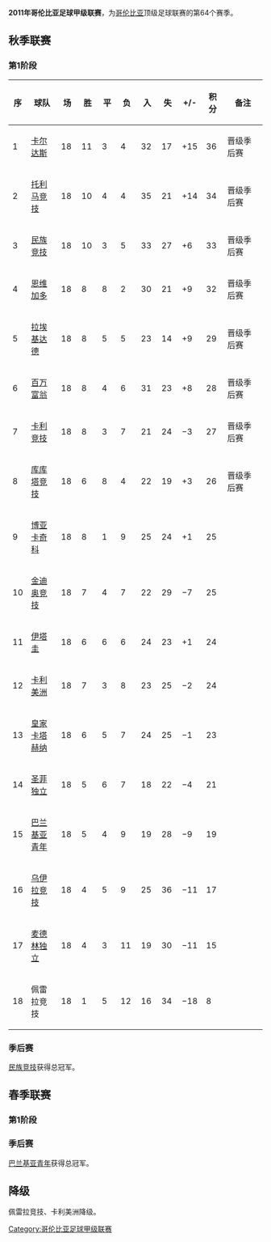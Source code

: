 '''2011年哥伦比亚足球甲级联赛'''，为[[哥伦比亚|哥伦比亚]]顶级足球联赛的第64个赛季。

== 秋季联赛 ==
=== 第1阶段 ===
{| class="wikitable sortable" style="text-align: center;"
|-
! width="10" | 序
! width="120"| 球队
! width="35" | 场
! width="35" | 胜
! width="35" | 平
! width="35" | 负
! width="35" | 入
! width="35" | 失
! width="35" | +/-
! width="40" | 积分
! width="190"| 备注
|-bgcolor=#FFFFCC
|1||[[卡尔达斯十一人足球俱乐部|卡尔达斯]]||18||11||3||4||32||17||+15||36||晋级季后赛
|-bgcolor=#FFFFCC
|2||[[托利马竞技|托利马竞技]]||18||10||4||4||35||21||+14||34||晋级季后赛
|-bgcolor=#FFFFCC
|3||[[民族竞技|民族竞技]]||18||10||3||5||33||27||+6||33||晋级季后赛
|-bgcolor=#FFFFCC
|4||[[恩维加多足球俱乐部|恩维加多]]||18||8||8||2||30||21||+9||32||晋级季后赛
|-bgcolor=#FFFFCC
|5||[[拉埃基达德竞技俱乐部|拉埃基达德]]||18||8||5||5||23||14||+9||29||晋级季后赛
|-bgcolor=#FFFFCC
|6||[[百万富翁足球俱乐部|百万富翁]]||18||8||4||6||31||23||+8||28||晋级季后赛
|-bgcolor=#FFFFCC
|7||[[卡利竞技|卡利竞技]]||18||8||3||7||21||24||−3||27||晋级季后赛
|-bgcolor=#FFFFCC
|8||[[库库塔竞技|库库塔竞技]]||18||6||8||4||22||19||+3||26||晋级季后赛
|-
|9||[[博亚卡奇科足球俱乐部|博亚卡奇科]]||18||8||1||9||25||24||+1||25
|-
|10||[[金迪奥竞技|金迪奥竞技]]||18||7||4||7||22||29||−7||25
|-
|11||[[內格羅河老鷹|伊塔圭]]||18||6||6||6||24||23||+1||24
|-
|12||[[卡利美洲|卡利美洲]]||18||7||3||8||23||25||−2||24
|-
|13||[[皇家卡塔赫纳|皇家卡塔赫纳]]||18||6||5||7||24||25||−1||23
|-
|14||[[圣菲独立|圣菲独立]]||18||5||6||7||18||22||−4||21
|-
|15||[[巴兰基亚青年|巴兰基亚青年]]||18||5||4||9||19||28||−9||19
|-
|16||[[乌伊拉竞技|乌伊拉竞技]]||18||4||5||9||25||36||−11||17
|-
|17||[[麦德林独立|麦德林独立]]||18||4||3||11||19||30||−11||15
|-
|18||佩雷拉竞技||18||1||5||12||16||34||−18||8
|}

=== 季后赛 ===
[[民族竞技|民族竞技]]获得总冠军。

== 春季联赛 ==
=== 第1阶段 ===

=== 季后赛 ===
[[巴兰基亚青年|巴兰基亚青年]]获得总冠军。

== 降级 ==
佩雷拉竞技、卡利美洲降级。


[[Category:哥伦比亚足球甲级联赛|Category:哥伦比亚足球甲级联赛]]